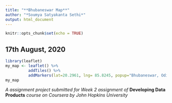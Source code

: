 ---
title: "**Bhubaneswar Map**"
author: "*Soumya Satyakanta Sethi*"
output: html_document
---

```{r setup, include=FALSE}
knitr::opts_chunk$set(echo = TRUE)
```

## **17th August, 2020**

```{r echo=FALSE, fig.align= "center"}
library(leaflet)
my_map <- leaflet() %>% 
          addTiles() %>% 
          addMarkers(lat=20.2961, lng= 85.8245, popup="Bhubaneswar, Odisha, India")
my_map
```

*A assignment project submitted for Week 2 assignment of* **Developing Data Products** *course on Coursera by John Hopkins University*
